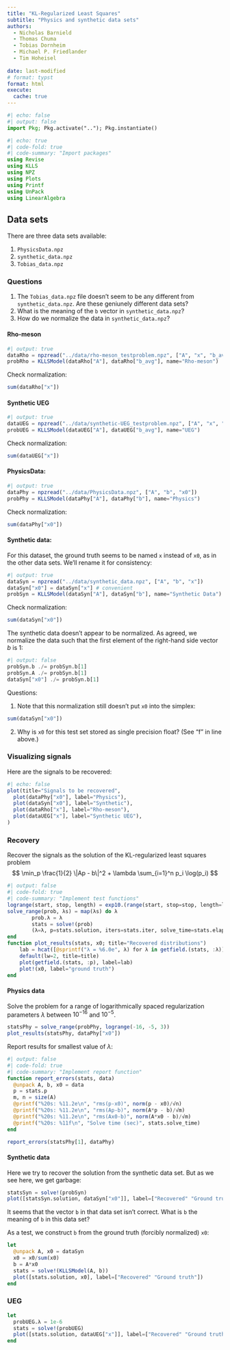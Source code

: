 ```yaml
---
title: "KL-Regularized Least Squares"
subtitle: "Physics and synthetic data sets"
authors:
  - Nicholas Barnield
  - Thomas Chuma
  - Tobias Dornheim
  - Michael P. Friedlander
  - Tim Hoheisel
 
date: last-modified
# format: typst
format: html
execute:
  cache: true
---
```


```julia
#| echo: false
#| output: false 
import Pkg; Pkg.activate(".."); Pkg.instantiate()
```

```julia
#| echo: true
#| code-fold: true
#| code-summary: "Import packages" 
using Revise
using KLLS
using NPZ
using Plots
using Printf
using UnPack
using LinearAlgebra
```

## Data sets

There are three data sets available:

1. `PhysicsData.npz`
1. `synthetic_data.npz`
1. `Tobias_data.npz`

### Questions

1.  The `Tobias_data.npz` file doesn't seem to be any different from `synthetic_data.npz`. Are these geniunely different data sets?
2. What is the meaning of the `b` vector in `synthetic_data.npz`?
3. How do we normalize the data in `synthetic_data.npz`?

#### Rho-meson

```julia
#| output: true
dataRho = npzread("../data/rho-meson_testproblem.npz", ["A", "x", "b_avg"]) 
probRho = KLLSModel(dataRho["A"], dataRho["b_avg"], name="Rho-meson")
```

Check normalization:
```julia
sum(dataRho["x"])
```

#### Synthetic UEG

```julia
#| output: true
dataUEG = npzread("../data/synthetic-UEG_testproblem.npz", ["A", "x", "b_avg", "mu"]) 
probUEG = KLLSModel(dataUEG["A"], dataUEG["b_avg"], name="UEG")
```

Check normalization:
```julia
sum(dataUEG["x"])
```

#### PhysicsData:
```julia
#| output: true
dataPhy = npzread("../data/PhysicsData.npz", ["A", "b", "x0"])
probPhy = KLLSModel(dataPhy["A"], dataPhy["b"], name="Physics")
```
Check normalization:
```julia
sum(dataPhy["x0"])
```

#### Synthetic data:

For this dataset, the ground truth seems to be named `x` instead of `x0`, as in the other data sets. We'll rename it for consistency:
```julia
#| output: true
dataSyn = npzread("../data/synthetic_data.npz", ["A", "b", "x"])
dataSyn["x0"] = dataSyn["x"] # convenient
probSyn = KLLSModel(dataSyn["A"], dataSyn["b"], name="Synthetic Data")
```

Check normalization:
```julia
sum(dataSyn["x0"])
```

:::{.callout-important title="Normalization"}
The synthetic data doesn't appear to be normalized. As agreed, we normalize the data such that the first element of the right-hand side vector $b$ is 1:

```julia
#| output: false
probSyn.b ./= probSyn.b[1]
probSyn.A ./= probSyn.b[1]
dataSyn["x0"] ./= probSyn.b[1]
```
Questions:

1. Note that this normalization still doesn't put `x0` into the simplex:
```julia
sum(dataSyn["x0"])
```
2. Why is `x0` for this test set stored as single precision float? (See "f" in line above.)
:::

### Visualizing signals

Here are the signals to be recovered:
```julia
#| echo: false
plot(title="Signals to be recovered",
  plot(dataPhy["x0"], label="Physics"),
  plot(dataSyn["x0"], label="Synthetic"),
  plot(dataRho["x"], label="Rho-meson"),
  plot(dataUEG["x"], label="Synthetic UEG"),
)
```

### Recovery

Recover the signals as the solution of the KL-regularized least squares problem
$$
\min_p \frac{1}{2} \|Ap - b\|^2 + \lambda \sum_{i=1}^n p_i \log(p_i)
$$

```julia
#| output: false
#| code-fold: true
#| code-summary: "Implement test functions"
logrange(start, stop, length) = exp10.(range(start, stop=stop, length=length))
solve_range(prob, λs) = map(λs) do λ
        prob.λ = λ
        stats = solve!(prob)
        (λ=λ, p=stats.solution, iters=stats.iter, solve_time=stats.elapsed_time)
end
function plot_results(stats, x0; title="Recovered distributions")
    lab = hcat([@sprintf("λ = %6.0e", λ) for λ in getfield.(stats, :λ)]...)
    default(lw=2, title=title)
    plot(getfield.(stats, :p), label=lab)
    plot!(x0, label="ground truth")
end
```

#### Physics data

Solve the problem for a range of logarithmically spaced regularization parameters $\lambda$ between $10^{-16}$ and $10^{-5}$.


```julia
statsPhy = solve_range(probPhy, logrange(-16, -5, 3))
plot_results(statsPhy, dataPhy["x0"])
```

Report results for smallest value of $\lambda$:
```julia
#| output: false
#| code-fold: true
#| code-summary: "Implement report function" 
function report_errors(stats, data)
  @unpack A, b, x0 = data
  p = stats.p
  m, n = size(A)
  @printf("%20s: %11.2e\n", "rms(p-x0)", norm(p - x0)/√n)
  @printf("%20s: %11.2e\n", "rms(Ap-b)", norm(A*p - b)/√m)
  @printf("%20s: %11.2e\n", "rms(Ax0-b)", norm(A*x0 - b)/√m)
  @printf("%20s: %11f\n", "Solve time (sec)", stats.solve_time)
end
```
```julia
report_errors(statsPhy[1], dataPhy)
```

#### Synthetic data

Here we try to recover the solution from the synthetic data set. But as we see here, we get garbage:

```julia
statsSyn = solve!(probSyn)
plot([statsSyn.solution, dataSyn["x0"]], label=["Recovered" "Ground truth"])
```
:::{.callout-important}
It seems that the vector `b` in that data set isn't correct. What is `b` the meaning of `b` in this data set?
:::

As a test, we construct `b` from the ground truth (forcibly normalized) `x0`:
```julia
let
  @unpack A, x0 = dataSyn
  x0 = x0/sum(x0)
  b = A*x0
  stats = solve!(KLLSModel(A, b))
  plot([stats.solution, x0], label=["Recovered" "Ground truth"])
end
```

### UEG

```julia
let
  probUEG.λ = 1e-6
  stats = solve!(probUEG)
  plot([stats.solution, dataUEG["x"]], label=["Recovered" "Ground truth"])
end
```